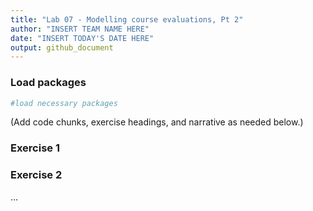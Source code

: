 ```yaml
---
title: "Lab 07 - Modelling course evaluations, Pt 2"
author: "INSERT TEAM NAME HERE"
date: "INSERT TODAY'S DATE HERE"
output: github_document
---
```


### Load packages

```r
#load necessary packages
```

(Add code chunks, exercise headings, and narrative as needed below.)

### Exercise 1

### Exercise 2

...

